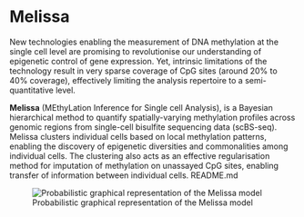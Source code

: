 # Melissa

New technologies enabling the measurement of DNA methylation at the single cell level are promising to revolutionise our understanding of epigenetic control of gene expression. Yet, intrinsic limitations of the technology result in very sparse coverage of CpG sites (around 20% to 40% coverage), effectively limiting the analysis repertoire to a semi-quantitative level.

__Melissa__ (MEthyLation Inference for Single cell Analysis), is a Bayesian hierarchical method to quantify spatially-varying methylation profiles across genomic regions from single-cell bisulfite sequencing data (scBS-seq). Melissa clusters individual cells based on local methylation patterns, enabling the discovery of epigenetic diversities and commonalities among individual cells. The clustering also acts as an effective regularisation method for imputation of methylation on unassayed CpG sites, enabling transfer of information between individual cells. README.md

![Probabilistic graphical representation of the Melissa model](analysis/model/figures/melissa-model.png)

